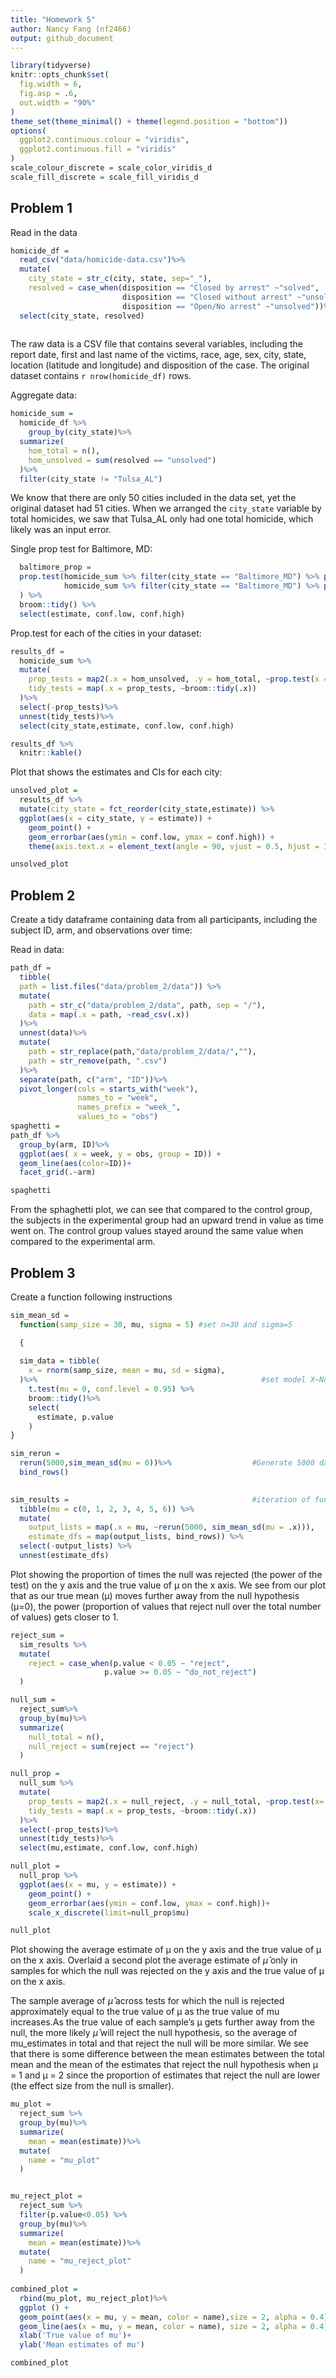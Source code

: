 ```yaml
---
title: "Homework 5"
author: Nancy Fang (nf2466)
output: github_document
---
```


```r
library(tidyverse)
knitr::opts_chunk$set(
  fig.width = 6,
  fig.asp = .6,
  out.width = "90%"
)
theme_set(theme_minimal() + theme(legend.position = "bottom"))
options(
  ggplot2.continuous.colour = "viridis",
  ggplot2.continuous.fill = "viridis"
)
scale_colour_discrete = scale_color_viridis_d
scale_fill_discrete = scale_fill_viridis_d
```

## Problem 1
Read in the data

```r
homicide_df = 
  read_csv("data/homicide-data.csv")%>%
  mutate(
    city_state = str_c(city, state, sep="_"),
    resolved = case_when(disposition == "Closed by arrest" ~"solved",
                         disposition == "Closed without arrest" ~"unsolved",
                         disposition == "Open/No arrest" ~"unsolved"))%>%
  select(city_state, resolved)
  
```

The raw data is a CSV file that contains several variables, including the report date, first and last name of the victims, race, age, sex, city, state, location (latitude and longitude) and disposition of the case. The original dataset contains `r nrow(homicide_df)` rows. 

Aggregate data:

```r
homicide_sum = 
  homicide_df %>%
    group_by(city_state)%>%
  summarize(
    hom_total = n(),
    hom_unsolved = sum(resolved == "unsolved")
  )%>%
  filter(city_state != "Tulsa_AL")
```
We know that there are only 50 cities included in the data set, yet the original dataset had 51 cities. When we arranged the `city_state` variable by total homicides, we saw that Tulsa_AL only had one total homicide, which likely was an input error.

Single prop test for Baltimore, MD:

```r
  baltimore_prop = 
  prop.test(homicide_sum %>% filter(city_state == "Baltimore_MD") %>% pull(hom_unsolved),
            homicide_sum %>% filter(city_state == "Baltimore_MD") %>% pull(hom_total)
  ) %>% 
  broom::tidy() %>%
  select(estimate, conf.low, conf.high)

```
Prop.test for each of the cities in your dataset:

```r
results_df = 
  homicide_sum %>%
  mutate(
    prop_tests = map2(.x = hom_unsolved, .y = hom_total, ~prop.test(x = .x, n = .y)),
    tidy_tests = map(.x = prop_tests, ~broom::tidy(.x))
  )%>%
  select(-prop_tests)%>%
  unnest(tidy_tests)%>%
  select(city_state,estimate, conf.low, conf.high)

results_df %>%
  knitr::kable()

```

Plot that shows the estimates and CIs for each city:

```r
unsolved_plot = 
  results_df %>%
  mutate(city_state = fct_reorder(city_state,estimate)) %>%
  ggplot(aes(x = city_state, y = estimate)) +
    geom_point() +
    geom_errorbar(aes(ymin = conf.low, ymax = conf.high)) +
    theme(axis.text.x = element_text(angle = 90, vjust = 0.5, hjust = 1))

unsolved_plot
```

## Problem 2

Create a tidy dataframe containing data from all participants, including the subject ID, arm, and observations over time:

Read in data:

```r
path_df = 
  tibble(
  path = list.files("data/problem_2/data")) %>%
  mutate(
    path = str_c("data/problem_2/data", path, sep = "/"),
    data = map(.x = path, ~read_csv(.x))
  )%>%
  unnest(data)%>%
  mutate(
    path = str_replace(path,"data/problem_2/data/",""),
    path = str_remove(path, ".csv")
  )%>%
  separate(path, c("arm", "ID"))%>%
  pivot_longer(cols = starts_with("week"),
               names_to = "week",
               names_prefix = "week_",
               values_to = "obs")
spaghetti = 
path_df %>%
  group_by(arm, ID)%>%
  ggplot(aes( x = week, y = obs, group = ID)) +
  geom_line(aes(color=ID))+
  facet_grid(.~arm)

spaghetti
```


From the sphaghetti plot, we can see that compared to the control group, the subjects in the experimental group had an upward trend in value as time went on. The control group values stayed around the same value when compared to the experimental arm.

## Problem 3

Create a function following instructions

```r
sim_mean_sd = 
  function(samp_size = 30, mu, sigma = 5) #set n=30 and sigma=5 

  {
  
  sim_data = tibble(
    x = rnorm(samp_size, mean = mu, sd = sigma),
  )%>%                                                  #set model X~Normal[μ,σ]
    t.test(mu = 0, conf.level = 0.95) %>% 
    broom::tidy()%>%
    select(
      estimate, p.value
    )
}

sim_rerun =
  rerun(5000,sim_mean_sd(mu = 0))%>%                  #Generate 5000 datasets from the model when mu = 0
  bind_rows()
  

sim_results =                                         #iteration of function with different mu values
  tibble(mu = c(0, 1, 2, 3, 4, 5, 6)) %>% 
  mutate(
    output_lists = map(.x = mu, ~rerun(5000, sim_mean_sd(mu = .x))),
    estimate_dfs = map(output_lists, bind_rows)) %>% 
  select(-output_lists) %>% 
  unnest(estimate_dfs)
```

Plot showing the proportion of times the null was rejected (the power of the test) on the y axis and the true value of μ on the x axis. We see from our plot that as our true mean (μ) moves further away from the null hypothesis (μ=0), the power (proportion of values that reject null over the total number of values) gets closer to 1.


```r
reject_sum =
  sim_results %>%
  mutate(
    reject = case_when(p.value < 0.05 ~ "reject",
                     p.value >= 0.05 ~ "do_not_reject")
  )

null_sum =
  reject_sum%>%
  group_by(mu)%>%
  summarize(
    null_total = n(),
    null_reject = sum(reject == "reject")
  )

null_prop = 
  null_sum %>%
  mutate(
    prop_tests = map2(.x = null_reject, .y = null_total, ~prop.test(x=.x, n=.y)),
    tidy_tests = map(.x = prop_tests, ~broom::tidy(.x))
  )%>%
  select(-prop_tests)%>%
  unnest(tidy_tests)%>%
  select(mu,estimate, conf.low, conf.high)

null_plot = 
  null_prop %>%
  ggplot(aes(x = mu, y = estimate)) +
    geom_point() +
    geom_errorbar(aes(ymin = conf.low, ymax = conf.high))+
    scale_x_discrete(limit=null_prop$mu)

null_plot
```

Plot showing the average estimate of μ on the y axis and the true value of μ on the x axis. 
Overlaid a second plot the average estimate of $\hat{μ}$ only in samples for which the null was rejected on the y axis and the true value of μ on the x axis. 

The sample average of $\hat{μ}$ across tests for which the null is rejected approximately equal to the true value of μ as the true value of mu increases.As the true value of each sample's μ gets further away from the null, the more likely $\hat{μ}$ will reject the null hypothesis, so the average of mu_estimates in total and that reject the null will be more similar. We see that there is some difference between the mean estimates between the total mean and the mean of the estimates that reject the null hypothesis when μ = 1 and μ = 2 since the proportion of estimates that reject the null are lower (the effect size from the null is smaller).  


```r
mu_plot =
  reject_sum %>%
  group_by(mu)%>%
  summarize(
    mean = mean(estimate))%>%
  mutate(
    name = "mu_plot"
  )


mu_reject_plot =
  reject_sum %>%
  filter(p.value<0.05) %>%
  group_by(mu)%>%
  summarize(
    mean = mean(estimate))%>%
  mutate(
    name = "mu_reject_plot"
  )
  
combined_plot = 
  rbind(mu_plot, mu_reject_plot)%>%
  ggplot () +
  geom_point(aes(x = mu, y = mean, color = name),size = 2, alpha = 0.4) +
  geom_line(aes(x = mu, y = mean, color = name), size = 2, alpha = 0.4) +
  xlab('True value of mu')+
  ylab('Mean estimates of mu')

combined_plot
```

